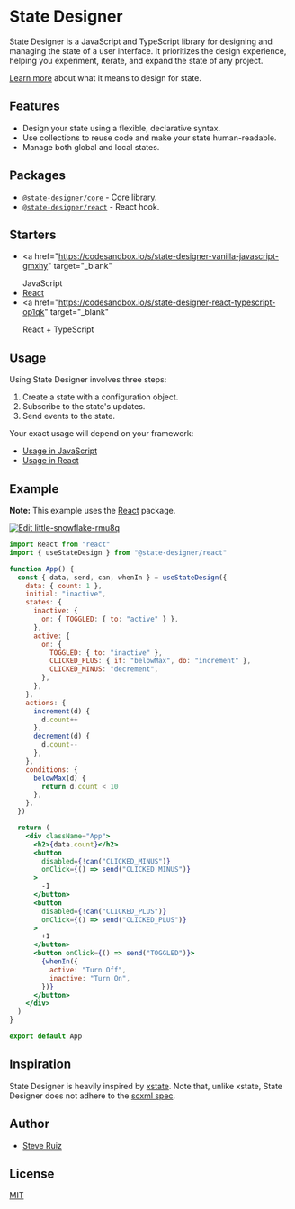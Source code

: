 # State Designer

State Designer is a JavaScript and TypeScript library for designing and managing the state of a user interface. It prioritizes the design experience, helping you experiment, iterate, and expand the state of any project.

[Learn more](/docs/designing-state) about what it means to design for state.

## Features

- Design your state using a flexible, declarative syntax.
- Use collections to reuse code and make your state human-readable.
- Manage both global and local states.

## Packages

- [`@state-designer/core`](https://github.com/state-designer/core) - Core library.
- [`@state-designer/react`](https://github.com/state-designer/react) - React hook.

## Starters

- <a
    href="https://codesandbox.io/s/state-designer-vanilla-javascript-gmxhy"
    target="_blank"
  >
    JavaScript
  </a>
- <a href="https://codesandbox.io/s/state-designer-react-r0z0v" target="_blank">
    React
  </a>
- <a
    href="https://codesandbox.io/s/state-designer-react-typescript-op1qk"
    target="_blank"
  >
    React + TypeScript
  </a>

## Usage

Using State Designer involves three steps:

1. Create a state with a configuration object.
2. Subscribe to the state's updates.
3. Send events to the state.

Your exact usage will depend on your framework:

- [Usage in JavaScript](https://github.com/state-designer/core#usage)
- [Usage in React](https://github.com/state-designer/react#usage)

## Example

**Note:** This example uses the [React](https://github.com/state-designer/react) package.

[![Edit little-snowflake-rmu8q](https://codesandbox.io/static/img/play-codesandbox.svg)](https://codesandbox.io/s/little-snowflake-rmu8q?fontsize=14&hidenavigation=1&theme=dark)

```jsx
import React from "react"
import { useStateDesign } from "@state-designer/react"

function App() {
  const { data, send, can, whenIn } = useStateDesign({
    data: { count: 1 },
    initial: "inactive",
    states: {
      inactive: {
        on: { TOGGLED: { to: "active" } },
      },
      active: {
        on: {
          TOGGLED: { to: "inactive" },
          CLICKED_PLUS: { if: "belowMax", do: "increment" },
          CLICKED_MINUS: "decrement",
        },
      },
    },
    actions: {
      increment(d) {
        d.count++
      },
      decrement(d) {
        d.count--
      },
    },
    conditions: {
      belowMax(d) {
        return d.count < 10
      },
    },
  })

  return (
    <div className="App">
      <h2>{data.count}</h2>
      <button
        disabled={!can("CLICKED_MINUS")}
        onClick={() => send("CLICKED_MINUS")}
      >
        -1
      </button>
      <button
        disabled={!can("CLICKED_PLUS")}
        onClick={() => send("CLICKED_PLUS")}
      >
        +1
      </button>
      <button onClick={() => send("TOGGLED")}>
        {whenIn({
          active: "Turn Off",
          inactive: "Turn On",
        })}
      </button>
    </div>
  )
}

export default App
```

## Inspiration

State Designer is heavily inspired by [xstate](https://github.com/davidkpiano/xstate). Note that, unlike xstate, State Designer does not adhere to the [scxml spec](https://en.wikipedia.org/wiki/SCXML).

## Author

- [Steve Ruiz](https://twitter.com/@steveruizok)

## License

[MIT](https://oss.ninja/mit/steveruizok)
